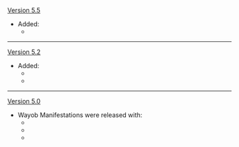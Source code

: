 {{Change History/Header}}
[[Version 5.5]]
* Added:
** {{Enemy|Thundering Wayob Manifestation}}
----
[[Version 5.2]]
* Added:
** {{Enemy|Biting-Cold Wayob Manifestation}}
** {{Enemy|Burning-Aflame Wayob Manifestation}}
----
[[Version 5.0]]
* Wayob Manifestations were released with:
** {{Enemy|Flow-Inverted Wayob Manifestation}}
** {{Enemy|Rock-Cavernous Wayob Manifestation}}
** {{Enemy|Foliar-Swift Wayob Manifestation}}